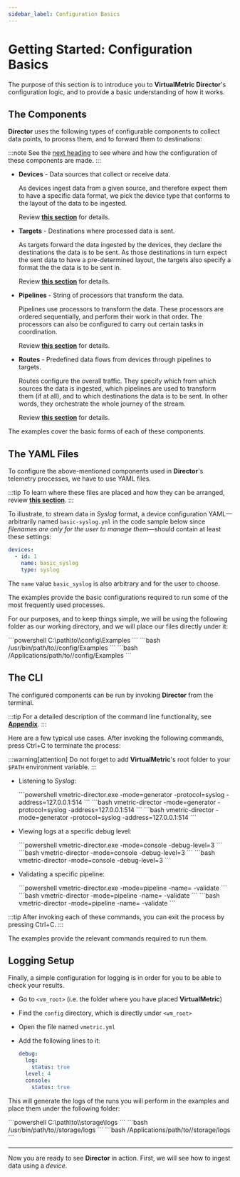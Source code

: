 ```yaml
---
sidebar_label: Configuration Basics
---
```


# Getting Started: Configuration Basics

The purpose of this section is to introduce you to **VirtualMetric Director**'s configuration logic, and to provide a basic understanding of how it works.

## The Components

**Director** uses the following types of configurable components to collect data points, to process them, and to forward them to destinations:

:::note
See the [next heading](#the-yaml-files) to see where and how the configuration of these components are made.
:::

* **Devices** - Data sources that collect or receive data.

  As devices ingest data from a given source, and therefore expect them to have a specific data format, we pick the device type that conforms to the layout of the data to be ingested.

  Review [**this section**](../configuration/devices/index.mdx#configuration) for details.

* **Targets** - Destinations where processed data is sent.

  As targets forward the data ingested by the devices, they declare the destinations the data is to be sent. As those destinations in turn expect the sent data to have a pre-determined layout, the targets also specify a format the the data is to be sent in.

  Review [**this section**](../configuration/targets/index.mdx#configuration) for details.

* **Pipelines** - String of processors that transform the data.

  Pipelines use processors to transform the data. These processors are ordered sequentially, and perform their work in that order. The processors can also be configured to carry out certain tasks in coordination.

  Review [**this section**](../configuration/pipelines/index.mdx#configuration) for details.

* **Routes** - Predefined data flows from devices through pipelines to targets.

  Routes configure the overall traffic. They specify which from which sources the data is ingested, which pipelines are used to transform them (if at all), and to which destinations the data is to be sent. In other words, they orchestrate the whole journey of the stream.
  
  Review [**this section**](../configuration/routes.mdx#configuration) for details.

The examples cover the basic forms of each of these components.

## The YAML Files

To configure the above-mentioned components used in **Director**'s telemetry processes, we have to use YAML files.

:::tip
To learn where these files are placed and how they can be arranged, review [**this section**](../configuration/index.mdx#managing-yaml-files).
:::

To illustrate, to stream data in _Syslog_ format, a device configuration YAML&mdash;arbitrarily named `basic-syslog.yml` in the code sample below since _filenames are only for the user to manage them_&mdash;should contain at least these settings:

```yaml title="basic-syslog.yml"
devices:
  - id: 1
    name: basic_syslog
    type: syslog
```

The `name` value `basic_syslog`  is also arbitrary and for the user to choose.

The examples provide the basic configurations required to run some of the most frequently used processes.

For our purposes, and to keep things simple, we will be using the following folder as our working directory, and we will place our files directly under it:

<Tabs>
  <TabItem value="windows" label="Windows" default>
    ```powershell
    C:\path\to\<vm_root>\config\Examples
    ```
  </TabItem>    
  <TabItem value="linux" label="Linux">
    ```bash
    /usr/bin/path/to/<vm_root>/config/Examples
    ```
  </TabItem>
  <TabItem value="macos" label="macOS">
    ```bash
    /Applications/path/to/<vm_root>/config/Examples
    ```
  </TabItem>
</Tabs>

## The CLI

The configured components can be run by invoking **Director** from the terminal.

:::tip
For a detailed description of the command line functionality, see [**Appendix**](../appendix.mdx#cli).
:::

Here are a few typical use cases. After invoking the following commands, press <kb-short>Ctrl+C</kb-short> to terminate the process:

:::warning[attention]
Do not forget to add **VirtualMetric**'s root folder to your `$PATH` environment variable.
:::

* Listening to _Syslog_:

  <Tabs>
    <TabItem value="windows" label="Windows" default>
      ```powershell
      vmetric-director.exe -mode=generator -protocol=syslog -address=127.0.0.1:514
      ```
    </TabItem>    
    <TabItem value="linux" label="Linux">
      ```bash
      vmetric-director -mode=generator -protocol=syslog -address=127.0.0.1:514
      ```
    </TabItem>
    <TabItem value="macos" label="macOS">
      ```bash
      vmetric-director -mode=generator -protocol=syslog -address=127.0.0.1:514
      ```
    </TabItem>
  </Tabs>

* Viewing logs at a specific debug level:

  <Tabs>
    <TabItem value="windows" label="Windows" default>
      ```powershell
      vmetric-director.exe -mode=console -debug-level=3
      ```
    </TabItem>
    <TabItem value="linux" label="Linux">
      ```bash
      vmetric-director -mode=console -debug-level=3
      ```
    </TabItem>
    <TabItem value="macos" label="macOS">
      ```bash
      vmetric-director -mode=console -debug-level=3
      ```
    </TabItem>
  </Tabs>

* Validating a specific pipeline:

  <Tabs>
    <TabItem value="windows" label="Windows" default>
      ```powershell
      vmetric-director.exe -mode=pipeline -name=<pipeline_name> -validate
      ```
    </TabItem>
    <TabItem value="linux" label="Linux">
      ```bash
      vmetric-director -mode=pipeline -name=<pipeline_name> -validate
      ```
    </TabItem>
    <TabItem value="macos" label="macOS">
      ```bash
      vmetric-director -mode=pipeline -name=<pipeline_name> -validate
      ```
    </TabItem>
  </Tabs>

:::tip
After invoking each of these commands, you can exit the process by pressing <kb-short>Ctrl+C</kb-short>.
:::

The examples provide the relevant commands required to run them.

## Logging Setup

Finally, a simple configuration for logging is in order for you to be able to check your results.

* Go to `<vm_root>` (i.e. the folder where you have placed **VirtualMetric**)
* Find the `config` directory, which is directly under `<vm_root>`
* Open the file named `vmetric.yml`
* Add the following lines to it:

  ```yaml
  debug:
    log:
      status: true
    level: 4
    console:
      status: true
  ```

This will generate the logs of the runs you will perform in the examples and place them under the following folder:

<Tabs>
  <TabItem value="windows" label="Windows" default>
    ```powershell
    C:\path\to\<vm_root>\storage\logs
    ```
  </TabItem>

  <TabItem value="linux" label="Linux">
    ```bash
    /usr/bin/path/to/<vm_root>/storage/logs
    ```
  </TabItem>

  <TabItem value="macos" label="macOS">
    ```bash
    /Applications/path/to/<vm_root>/storage/logs
    ```
  </TabItem>
</Tabs>

---

Now you are ready to see **Director** in action. First, we will see how to ingest data using a _device_.
